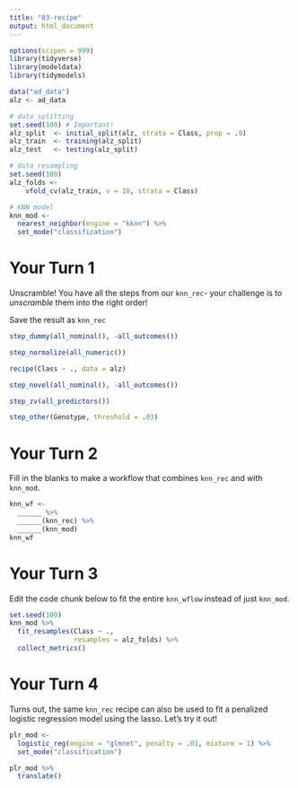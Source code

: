 ```yaml
---
title: "03-recipe"
output: html_document
---
```


```r
options(scipen = 999)
library(tidyverse)
library(modeldata)
library(tidymodels)

data("ad_data")
alz <- ad_data

# data splitting
set.seed(100) # Important!
alz_split  <- initial_split(alz, strata = Class, prop = .9)
alz_train  <- training(alz_split)
alz_test   <- testing(alz_split)

# data resampling
set.seed(100)
alz_folds <- 
    vfold_cv(alz_train, v = 10, strata = Class)

# KNN model
knn_mod <-
  nearest_neighbor(engine = "kknn") %>%             
  set_mode("classification") 
```

# Your Turn 1

Unscramble! You have all the steps from our `knn_rec`- your challenge is to *unscramble* them into the right order! 

Save the result as `knn_rec`

```r
step_dummy(all_nominal(), -all_outcomes())

step_normalize(all_numeric()) 

recipe(Class ~ ., data = alz)

step_novel(all_nominal(), -all_outcomes()) 

step_zv(all_predictors()) 

step_other(Genotype, threshold = .03) 
```

# Your Turn 2

Fill in the blanks to make a workflow that combines `knn_rec` and with `knn_mod`.

```r
knn_wf <-
  ______ %>% 
  ______(knn_rec) %>% 
  ______(knn_mod)
knn_wf
```

# Your Turn 3

Edit the code chunk below to fit the entire `knn_wflow` instead of just `knn_mod`.

```r
set.seed(100)
knn_mod %>% 
  fit_resamples(Class ~ ., 
                resamples = alz_folds) %>% 
  collect_metrics()
```


# Your Turn 4

Turns out, the same `knn_rec` recipe can also be used to fit a penalized logistic regression model using the lasso. Let's try it out!

```r
plr_mod <- 
  logistic_reg(engine = "glmnet", penalty = .01, mixture = 1) %>% 
  set_mode("classification")

plr_mod %>% 
  translate()
```
